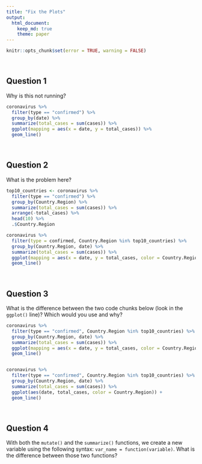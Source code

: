 ```yaml
---
title: "Fix the Plots"
output: 
  html_document:
    keep_md: true
    theme: paper
---
```


<!---The following chunk allows errors when knitting--->

```r
knitr::opts_chunk$set(error = TRUE, warning = FALSE)
```

<br>

## Question 1
Why is this not running?
```r
coronavirus %>%  
  filter(type == "confirmed") %>% 
  group_by(date) %>% 
  summarize(total_cases = sum(cases)) %>% 
  ggplot(mapping = aes(x = date, y = total_cases)) %>%
  geom_line()

```

<br>

## Question 2

What is the problem here?
```r
top10_countries <- coronavirus %>% 
  filter(type == "confirmed") %>%
  group_by(Country.Region) %>%
  summarize(total_cases = sum(cases)) %>%
  arrange(-total_cases) %>% 
  head(10) %>% 
  .$Country.Region

coronavirus %>%  
  filter(type = confirmed, Country.Region %in% top10_countries) %>% 
  group_by(Country.Region, date) %>% 
  summarize(total_cases = sum(cases)) %>% 
  ggplot(mapping = aes(x = date, y = total_cases, color = Country.Region)) +
  geom_line()

```

<br>

## Question 3
What is the difference between the two code chunks below (look in the `ggplot()` line)? Which would you use and why?
```r
coronavirus %>%  
  filter(type == "confirmed", Country.Region %in% top10_countries) %>%
  group_by(Country.Region, date) %>% 
  summarize(total_cases = sum(cases)) %>% 
  ggplot(mapping = aes(x = date, y = total_cases, color = Country.Region)) +
  geom_line()


coronavirus %>%  
  filter(type == "confirmed", Country.Region %in% top10_countries) %>%
  group_by(Country.Region, date) %>% 
  summarize(total_cases = sum(cases)) %>% 
  ggplot(aes(date, total_cases, color = Country.Region)) +
  geom_line()


```

<br>

## Question 4
With both the `mutate()` and the `summarize()` functions, we create a new variable using the following syntax: `var_name = function(variable)`. What is the difference between those two functions?



